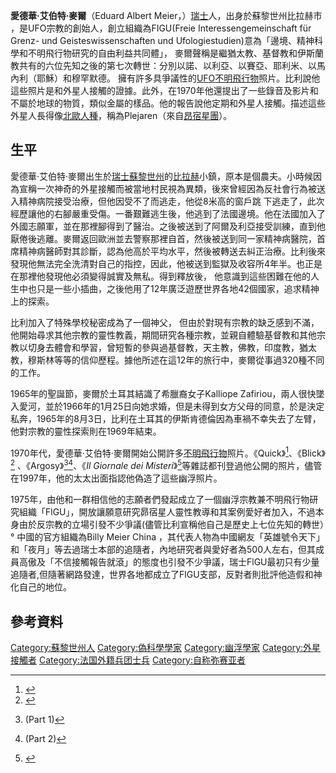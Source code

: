 {{Infobox person
| name = 愛德華·艾伯特·麥爾<br>Eduard Albert "Billy" Meier
| image = Billy meier.jpg
| alt = 
| caption = 
| birth_name = Eduard Albert Meier
| birth_date = {{Birth date and age|1937|2|3|mf=y}}
| birth_place = Bülach/ZH, Switzerland
| death_date = 
| death_place = 
| residence = 
| education = 
| alma_mater = 
| 職業 = 作者、老師
| organization = Freie Interessengemeinschaft für Grenz- und Geisteswissenschaften und Ufologiestudien（FlGU）
SSSC（Das Semjase-Silver-Star-Center）
| website = <!-- {{URL|www.figu.org}} -->
| footnotes = 
}}


'''愛德華·艾伯特·麥爾'''（Eduard Albert Meier，{{bd|1937年|2月3日|||}}）[[瑞士|瑞士]]人，出身於蘇黎世州比拉赫市 ，是UFO宗教的創始人，創立組織為FIGU(Freie Interessengemeinschaft für Grenz- und Geisteswissenschaften und Ufologiestudien)意為「邊境、精神科學和不明飛行物研究的自由利益共同體」， 麥爾聲稱是繼猶太教、基督教和伊斯蘭教共有的六位先知之後的第七次轉世：分別以諾、以利亞、以賽亞、耶利米、以馬內利（耶穌）和穆罕默德。 擁有許多具爭議性的[[UFO|UFO]][[不明飛行物|不明飛行物]]照片。比利說他這些照片是和外星人接觸的證據。此外，在1970年他還提出了一些錄音及影片和不屬於地球的物質，類似金屬的樣品。他的報告說他定期和外星人接觸。描述這些外星人長得像[[北歐|北歐]][[人種|人種]]，稱為Plejaren（來自[[昂宿星團|昂宿星團]]）。

== 生平 ==
愛德華·艾伯特·麥爾出生於[[瑞士|瑞士]][[蘇黎世州|蘇黎世州]]的[[比拉赫|比拉赫]]小鎮，原本是個農夫。小時候因為宣稱一次神奇的外星接觸而被當地村民視為異類，後來曾經因為反社會行為被送入精神病院接受治療，但他因受不了而逃走，他從8米高的窗戶跳 下逃走了，此次經歷讓他的右腳嚴重受傷。一番艱難逃生後，他逃到了法國邊境。他在法國加入了外國志願軍，並在那裡腳得到了醫治。之後被送到了阿爾及利亞接受訓練，直到他厭倦後逃離。麥爾返回歐洲並去警察那裡自首，然後被送到同一家精神病醫院，首席精神病醫師對其診斷，認為他高於平均水平，然後被轉送去糾正治療。比利後來發現他無法完全洗清對自己的指控，因此，他被送到監獄及收容所4年半。也正是在那裡他發現他必須變得誠實及無私。得到釋放後， 他意識到這些困難在他的人生中也只是一些小插曲，之後他用了12年廣泛遊歷世界各地42個國家，追求精神上的探索。 

比利加入了特殊學校秘密成為了一個神父， 但由於對現有宗教的缺乏感到不滿，他開始尋求其他宗教的靈性教義，期間研究各種宗教，並親自體驗基督教和其他宗教以切身去體會和學習，曾短暫的參與過基督教，天主教，佛教，印度教，猶太教，穆斯林等等的信仰歷程。據他所述在這12年的旅行中，麥爾從事過320種不同的工作。  

1965年的聖誕節，麥爾於土耳其結識了希臘裔女子Kalliope Zafiriou，兩人很快墜入愛河，並於1966年的1月25日向她求婚，但是未得到女方父母的同意，於是決定私奔，1965年的8月3日，比利在土耳其的伊斯肯德倫因為車禍不幸失去了左臂，他對宗教的靈性探索則在1969年結束。

1970年代，愛德華·艾伯特·麥爾開始公開許多[[不明飛行物|不明飛行物]]照片。《Quick》<ref>{{cite journal |last=von Jacobi |first=Ilse |date=July 8, 1976 |title=''Die Frau, die von einem anderen Stern kam'' |journal=[[Quick_(German_magazine)|Quick]] |issue=29 |pages=86–88}}</ref>、《Blick》<ref>{{cite journal |last=Schüler |first=Zwei |date=September 26, 1976 |title=''Ein altes Buch und neue Spuren'' |journal=[[Blick|Blick]] |publisher=[[Ringier|Ringier]] |location=Zürich}}</ref> 、《Argosy》<ref>{{cite journal |last=Stevens |first=Wendelle C. |date=March 1977 |title=In Canton Zurich, Switzerland, ARGOSY Discovers: A Most Remarkable Recurring UFO Case! |url=https://archive.org/details/sim_argosy_1977-03_385_2/page/34 |journal=Argosy |volume=2 |issue=2 |pages=34–37, 54}} (Part 1)</ref><ref>{{cite journal |last=Stevens |first=Wendelle C. |date=May 1977 |title=In Canton Zurich, Switzerland, ARGOSY Discovers: A Most Remarkable Recurring UFO Case! |journal=Argosy UFO |volume=2 |issue=3 |pages=34–41}} (Part 2)</ref>、《''Il Giornale dei Misteri''》<ref>{{cite journal |last=von Jacobi |first=Ilse |date=August 1976 |title=''Semjase l'amica delle Pleiadi'' |journal=Il Giornale dei Misteri |pages=16–21 |issue=65}}</ref>等雜誌都刊登過他公開的照片，儘管在1997年，他的太太出面指認他偽造了這些幽浮照片。

1975年，由他和一群相信他的志願者們發起成立了一個幽浮宗教兼不明飛行物研究組織「FlGU」，開放讓願意研究昴宿星人靈性教導和其案例愛好者加入，不過本身由於反宗教的立場引發不少爭議(儘管比利宣稱他自己是歷史上七位先知的轉世）°
中國的官方組織為Billy Meier China ，其代表人物為中國網友「英雄號令天下」和「夜月」等去過瑞士本部的追隨者，內地研究者與愛好者為500人左右，但其成員高傲及「不信接觸報告就滾」的態度也引發不少爭議，瑞士FlGU最初只有少量追隨者,但隨著網路發達，世界各地都成立了FlGU支部，反對者則批評他造假和神化自己的地位。

==參考資料==
{{Reflist}}

{{Time travel}}

{{Authority control}}
[[Category:蘇黎世州人|Category:蘇黎世州人]]
[[Category:偽科學學家|Category:偽科學學家]]
[[Category:幽浮學家|Category:幽浮學家]]
[[Category:外星接觸者|Category:外星接觸者]]
[[Category:法国外籍兵团士兵|Category:法国外籍兵团士兵]]
[[Category:自称弥赛亚者|Category:自称弥赛亚者]]